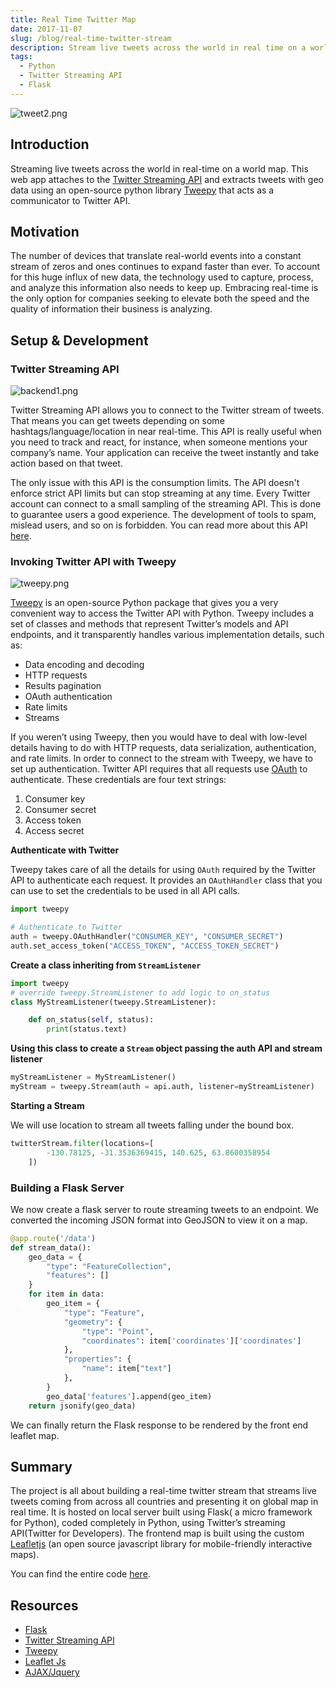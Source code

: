 ```yaml
---
title: Real Time Twitter Map
date: 2017-11-07
slug: /blog/real-time-twitter-stream
description: Stream live tweets across the world in real time on a world map.
tags:
  - Python
  - Twitter Streaming API
  - Flask
---
```


![tweet2.png](tweet2.png)

## Introduction

Streaming live tweets across the world in real-time on a world map. This web app attaches to the 
[Twitter Streaming API](https://developer.twitter.com/en/docs/tutorials/consuming-streaming-data) and extracts tweets
with geo data using an open-source python library [Tweepy](http://docs.tweepy.org/en/v3.5.0/getting_started.html#introduction) 
that acts as a communicator to Twitter API.

## Motivation

The number of devices that translate real-world events into a constant stream of zeros and ones continues to expand faster
than ever. To account for this huge influx of new data, the technology used to capture, process, and analyze this information
also needs to keep up. Embracing real-time is the only option for companies seeking to elevate both the speed and the quality
of information their business is analyzing.

## Setup & Development

### Twitter Streaming API

![backend1.png](backend1.png)

Twitter Streaming API allows you to connect to the Twitter stream of tweets. That means you can get tweets depending on some 
hashtags/language/location in near real-time. This API is really useful when you need to track and react, for instance, when
someone mentions your company’s name. Your application can receive the tweet instantly and take action based on that tweet.

The only issue with this API is the consumption limits. The API doesn't enforce strict API limits but can stop streaming at 
any time. Every Twitter account can connect to a small sampling of the streaming API. This is done to guarantee users a good 
experience. The development of tools to spam, mislead users, and so on is forbidden. You can read more about this API 
[here](https://developer.twitter.com/en/docs).

### Invoking Twitter API with Tweepy

![tweepy.png](tweepy.png)

[Tweepy](http://www.tweepy.org/) is an open-source Python package that gives you a very convenient way to access the Twitter 
API with Python. Tweepy includes a set of classes and methods that represent Twitter’s models and API endpoints, and it 
transparently handles various implementation details, such as:

- Data encoding and decoding
- HTTP requests
- Results pagination
- OAuth authentication
- Rate limits
- Streams

If you weren’t using Tweepy, then you would have to deal with low-level details having to do with HTTP requests, data serialization, 
authentication, and rate limits. In order to connect to the stream with Tweepy, we have to set up authentication. Twitter API requires 
that all requests use [OAuth](https://oauth.net/2/) to authenticate. These credentials are four text strings:

1. Consumer key
2. Consumer secret
3. Access token
4. Access secret

**Authenticate with Twitter**

Tweepy takes care of all the details for using `OAuth` required by the Twitter API to authenticate each request. It provides an 
`OAuthHandler` class that you can use to set the credentials to be used in all API calls.

```python
import tweepy

# Authenticate to Twitter
auth = tweepy.OAuthHandler("CONSUMER_KEY", "CONSUMER_SECRET")
auth.set_access_token("ACCESS_TOKEN", "ACCESS_TOKEN_SECRET")

```
**Create a class inheriting from `StreamListener`**

```python
import tweepy
# override tweepy.StreamListener to add logic to on_status
class MyStreamListener(tweepy.StreamListener):

    def on_status(self, status):
        print(status.text)

```

**Using this class to create a `Stream` object passing the auth API and stream listener**

```python
myStreamListener = MyStreamListener()
myStream = tweepy.Stream(auth = api.auth, listener=myStreamListener)

```

**Starting a Stream**

We will use location to stream all tweets falling under the bound box.

```python
twitterStream.filter(locations=[
        -130.78125, -31.3536369415, 140.625, 63.8600358954
    ])

```
### Building a Flask Server
We now create a flask server to route streaming tweets to an endpoint. We converted the incoming JSON format into GeoJSON to view it on a map.

```python
@app.route('/data')
def stream_data():
	geo_data = {
		"type": "FeatureCollection",
		"features": []
	}
	for item in data:
		geo_item = {
			"type": "Feature",
			"geometry": {
				"type": "Point",
				"coordinates": item['coordinates']['coordinates']
			},
			"properties": {
				"name": item["text"]
			},
		}
		geo_data['features'].append(geo_item)
	return jsonify(geo_data)
```
We can finally return the Flask response to be rendered by the front end leaflet map.
## Summary
The project is all about building a real-time twitter stream that streams live tweets coming from across all countries and presenting it on global 
map in real time. It is hosted on local server built using Flask( a micro framework for Python), coded completely in Python, using Twitter’s streaming 
API(Twitter for Developers). The frontend map is built using the custom [Leafletjs](https://leafletjs.com/) (an open source javascript library for mobile-friendly interactive maps).

You can find the entire code [here](https://github.com/saheelahmed2/Real-Time-Twitter-Stream).
## Resources

- [Flask](http://flask.pocoo.org/)
- [Twitter Streaming API](https://developer.twitter.com/en/docs/tutorials/consuming-streaming-data)
- [Tweepy](http://docs.tweepy.org/en/v3.5.0/)
- [Leaflet Js](http://leafletjs.com/)
- [AJAX/Jquery](https://jquery.com/)